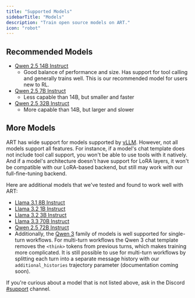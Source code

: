 ```yaml
---
title: "Supported Models"
sidebarTitle: "Models"
description: "Train open source models on ART."
icon: "robot"
---
```


## Recommended Models

- [Qwen 2.5 14B Instruct](https://huggingface.co/Qwen/Qwen2.5-14B-Instruct)
  - Good balance of performance and size. Has support for tool calling and generally trains well. This is our recommended model for users new to RL.
- [Qwen 2.5 7B Instruct](https://huggingface.co/Qwen/Qwen2.5-7B-Instruct)
  - Less capable than 14B, but smaller and faster
- [Qwen 2.5 32B Instruct](https://huggingface.co/Qwen/Qwen2.5-32B-Instruct)
  - More capable than 14B, but larger and slower

## More Models

ART has wide support for models supported by [vLLM](https://docs.vllm.ai/en/latest/models/supported_models.html). However, not all models support all features. For instance, if a model's chat template does not include tool call support, you won't be able to use tools with it natively. And if a model's architecture doesn't have support for LoRA layers, it won't be compatible with our LoRA-based backend, but still may work with our full-fine-tuning backend.

Here are additional models that we've tested and found to work well with ART:

  - [Llama 3.1 8B Instruct](https://huggingface.co/meta-llama/Llama-3.1-8B-Instruct)
  - [Llama 3.2 1B Instruct](https://huggingface.co/meta-llama/Llama-3.2-1B-Instruct)
  - [Llama 3.2 3B Instruct](https://huggingface.co/meta-llama/Llama-3.2-3B-Instruct)
  - [Llama 3.3 70B Instruct](https://huggingface.co/meta-llama/Llama-3.3-70B-Instruct)
  - [Qwen 2.5 72B Instruct](https://huggingface.co/Qwen/Qwen2.5-72B-Instruct)
  - Additionally, the [Qwen 3](https://huggingface.co/collections/Qwen/qwen3-67dd247413f0e2e4f653967f) family of models is well supported for single-turn workflows. For multi-turn workflows the Qwen 3 chat template removes the `<think>` tokens from previous turns, which makes training more complicated. It is still possible to use for multi-turn workflows by splitting each turn into a separate message history with our `additional_histories` trajectory parameter (documentation coming soon).

If you're curious about a model that is not listed above, ask in the Discord [#support](https://discord.com/channels/1359674493949448375/1359674622965973185) channel.
